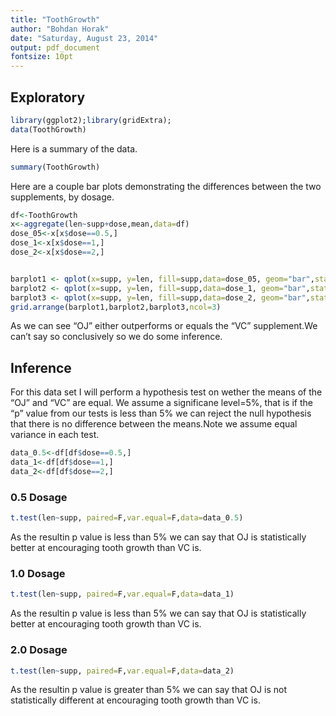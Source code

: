 ```yaml
---
title: "ToothGrowth"
author: "Bohdan Horak"
date: "Saturday, August 23, 2014"
output: pdf_document
fontsize: 10pt
---
```


## Exploratory

```r
library(ggplot2);library(gridExtra);
data(ToothGrowth)
```

Here is a summary of the data.

```r
summary(ToothGrowth)
```

Here are a couple bar plots demonstrating the differences between the two supplements,
by dosage.

```r
df<-ToothGrowth
x<-aggregate(len~supp+dose,mean,data=df)
dose_05<-x[x$dose==0.5,]
dose_1<-x[x$dose==1,]
dose_2<-x[x$dose==2,]


barplot1 <- qplot(x=supp, y=len, fill=supp,data=dose_05, geom="bar",stat="identity",position="dodge")+ggtitle("0.5 Dosage")+ guides(fill=FALSE)
barplot2 <- qplot(x=supp, y=len, fill=supp,data=dose_1, geom="bar",stat="identity",position="dodge")+ggtitle("1.0 Dosage")+ guides(fill=FALSE)
barplot3 <- qplot(x=supp, y=len, fill=supp,data=dose_2, geom="bar",stat="identity",position="dodge")+ggtitle("2.0 Dosage")+ guides(fill=FALSE)
grid.arrange(barplot1,barplot2,barplot3,ncol=3)
```

As we can see "OJ" either outperforms or equals the "VC" supplement.We can't say so 
conclusively so we do some inference.

## Inference

For this data set I will perform a hypothesis test on wether the means of the 
"OJ" and "VC" are equal. We assume a significane level=5%, that is if the "p"
value from our tests is less than 5% we can reject the null hypothesis that 
there is no difference between the means.Note we assume equal variance in each test.

```r
data_0.5<-df[df$dose==0.5,]
data_1<-df[df$dose==1,]
data_2<-df[df$dose==2,]
```

### 0.5 Dosage

```r
t.test(len~supp, paired=F,var.equal=F,data=data_0.5)
```
As the resultin p value is less than 5% we can say that OJ is statistically better
at encouraging tooth growth than VC is.

### 1.0 Dosage

```r
t.test(len~supp, paired=F,var.equal=F,data=data_1)
```


As the resultin p value is less than 5% we can say that OJ is statistically better
at encouraging tooth growth than VC is.

### 2.0 Dosage

```r
t.test(len~supp, paired=F,var.equal=F,data=data_2)
```

As the resultin p value is greater than 5% we can say that OJ is not statistically different
at encouraging tooth growth than VC is.

